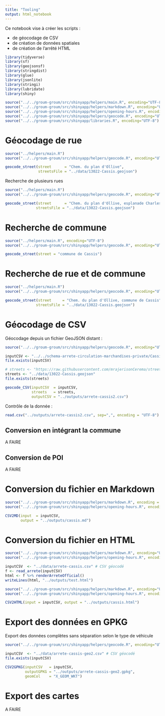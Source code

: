 ```yaml
---
title: "Tooling"
output: html_notebook
---
```


Ce notebook vise à créer les scripts :

- de géocodage de CSV
- de création de données spatiales
- de création de l'arrêté HTML

```r
library(tidyverse)
library(sf)
library(geojsonsf)
library(stringdist)
library(glue)
library(jsonlite)
library(stringi)
library(lubridate)
library(shiny)
```


```r
source("../../groum-groum/src/shinyapp/helpers/main.R", encoding="UTF-8")
source("../../groum-groum/src/shinyapp/helpers/markdown.R", encoding="UTF-8")
source("../../groum-groum/src/shinyapp/helpers/opening-hours.R", encoding="UTF-8")
source("../../groum-groum/src/shinyapp/helpers/geocode.R", encoding="UTF-8")
source("../../groum-groum/src/shinyapp/libraries.R", encoding="UTF-8")
```

# Géocodage de rue
```r
source("../helpers/main.R")
source("../../groum-groum/src/shinyapp/helpers/geocode.R", encoding="UTF-8")

geocode_street(street      = "Chem. du plan d'Ollive",
               streetsFile = "../data/13022-Cassis.geojson")
```

Recherche de plusieurs rues
```r
source("../helpers/main.R")
source("../../groum-groum/src/shinyapp/helpers/geocode.R", encoding="UTF-8")

geocode_street(street      = "Chem. du plan d'Ollive, esplanade Charles de Gaule", 
              streetsFile = "../data/13022-Cassis.geojson")
```

# Recherche de commune
```r
source("../helpers/main.R", encoding="UTF-8")
source("../../groum-groum/src/shinyapp/helpers/geocode.R", encoding="UTF-8")

geocode_street(street = "commune de Cassis")
```


# Recherche de rue et de commune
```r
source("../helpers/main.R")
source("../../groum-groum/src/shinyapp/helpers/geocode.R", encoding="UTF-8")

geocode_street(street     = "Chem. du plan d'Ollive, commune de Cassis", 
              streetsFile = "../data/13022-Cassis.geojson")
```

# Géocodage de CSV

Géocodage depuis un fichier GeoJSON distant :
```r
source("../../groum-groum/src/shinyapp/helpers/geocode.R", encoding="UTF-8")

inputCSV <- "../../schema-arrete-circulation-marchandises-private/Cassis/arrete-cassis.csv"
file.exists(inputCSV)

# streets <- "https://raw.githubusercontent.com/mrajerisonCerema/streets-as-geojson/master/OSM/PROVENCE%20ALPES%20COTE%20D%20AZUR/13022-Cassis.geojson"
streets <- "../data/13022-Cassis.geojson"
file.exists(streets)

geocode_CSV(inputCSV  = inputCSV,
            streets   = streets,
            outputCSV = "../outputs/arrete-cassis2.csv")
```

Contrôle de la donnée :
```r
read.csv("../outputs/arrete-cassis2.csv", sep=",", encoding = "UTF-8") %>% names
```

## Conversion en intégrant la commune
A FAIRE

## Conversion de POI
A FAIRE

# Conversion du fichier en Markdown
```r
source("../../groum-groum/src/shinyapp/helpers/markdown.R", encoding = "UTF-8")
source("../../groum-groum/src/shinyapp/helpers/opening-hours.R", encoding = "UTF-8")

CSV2MD(input  = inputCSV, 
       output = "../outputs/cassis.md")
```

# Conversion du fichier en HTML
```r
source("../../groum-groum/src/shinyapp/helpers/markdown.R", encoding="UTF-8")
source("../../groum-groum/src/shinyapp/helpers/opening-hours.R", encoding="UTF-8")

inputCSV  <- "../data/arrete-cassis.csv" # CSV géocodé
f <- read_arrete(inputCSV)
html <- f %>% renderArreteOfficial()
writeLines(html, "../outputs/test.html")
```


```r
source("../../groum-groum/src/shinyapp/helpers/markdown.R", encoding="UTF-8")
source("../../groum-groum/src/shinyapp/helpers/opening-hours.R", encoding="UTF-8")

CSV2HTML(input = inputCSV, output = "../outputs/cassis.html")
```

# Export des données en GPKG

Export des données complètes sans séparation selon le type de véhicule
```r
source("../../groum-groum/src/shinyapp/helpers/geocode.R", encoding="UTF-8")

inputCSV  <- "../data/arrete-cassis-geo2.csv" # CSV géocodé
file.exists(inputCSV)

CSV2GPKG(inputCSV   = inputCSV,
         outputGPKG = "../outputs/arrete-cassis-geo2.gpkg",
         geomCol    = "X_GEOM_WKT")
```

# Export des cartes
A FAIRE